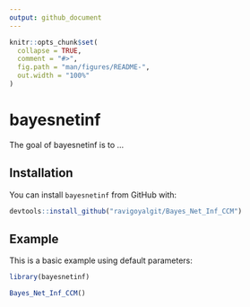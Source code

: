```yaml
---
output: github_document
---
```


<!-- README.md is generated from README.Rmd. Please edit that file -->

```r
knitr::opts_chunk$set(
  collapse = TRUE,
  comment = "#>",
  fig.path = "man/figures/README-",
  out.width = "100%"
)
```

# bayesnetinf

The goal of bayesnetinf is to ...

## Installation

You can install `bayesnetinf` from GitHub with:

```r
devtools::install_github("ravigoyalgit/Bayes_Net_Inf_CCM")
```

## Example

This is a basic example using default parameters:

```r
library(bayesnetinf)

Bayes_Net_Inf_CCM()
```
